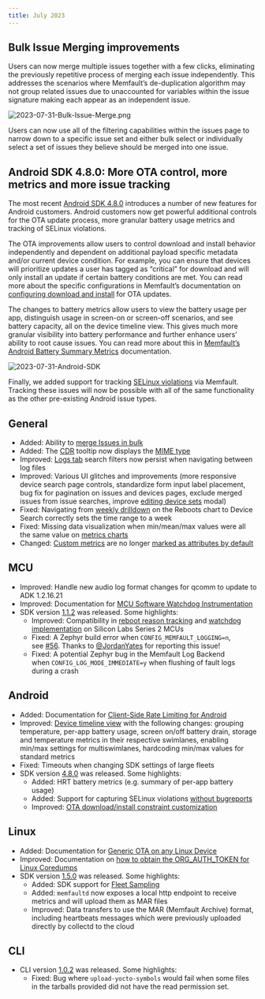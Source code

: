 ```yaml
---
title: July 2023
---
```


## **Bulk Issue Merging improvements**

Users can now merge multiple issues together with a few clicks, eliminating the
previously repetitive process of merging each issue independently. This
addresses the scenarios where Memfault’s de-duplication algorithm may not group
related issues due to unaccounted for variables within the issue signature
making each appear as an independent issue.

![2023-07-31-Bulk-Issue-Merge.png](/img/blog/2023-07-31-Bulk-Issue-Merge.png)

Users can now use all of the filtering capabilities within the issues page to
narrow down to a specific issue set and either bulk select or individually
select a set of issues they believe should be merged into one issue.

## Android SDK **4.8.0: More OTA control, more metrics and more issue tracking**

The most recent
[Android SDK 4.8.0](https://github.com/memfault/bort/blob/master/CHANGELOG.md#v480---july-17-2023)
introduces a number of new features for Android customers. Android customers now
get powerful additional controls for the OTA update process, more granular
battery usage metrics and tracking of SELinux violations.

The OTA improvements allow users to control download and install behavior
independently and dependent on additional payload specific metadata and/or
current device condition. For example, you can ensure that devices will
prioritize updates a user has tagged as “critical” for download and will only
install an update if certain battery conditions are met. You can read more about
the specific configurations in Memfault’s documentation on
[configuring download and install](/docs/android/android-ota-update-client#configuring-background-download-and-install-behavior)
for OTA updates.

The changes to battery metrics allow users to view the battery usage per app,
distinguish usage in screen-on or screen-off scenarios, and see battery
capacity, all on the device timeline view. This gives much more granular
visibility into battery performance and further enhance users’ ability to root
cause issues. You can read more about this in
[Memfault’s Android Battery Summary Metrics](/docs/android/android-builtin-metrics#battery-summary-metrics)
documentation.

![2023-07-31-Android-SDK](/img/blog/2023-07-31-Android-SDK.png)

Finally, we added support for tracking
[SELinux violations](https://source.android.com/docs/security/features/selinux)
via Memfault. Tracking these issues will now be possible with all of the same
functionality as the other pre-existing Android issue types.

<!-- truncate -->

## General

- Added: Ability to [merge Issues in bulk](/docs/platform/issue-management/)
- Added: The [CDR](/docs/platform/inspecting-a-device/#custom-data-recordings)
  tooltip now displays the
  [MIME type](/docs/platform/inspecting-a-device/#cdr-mime-types)
- Improved: [Logs tab](/docs/platform/trace-details/#logs) search filters now
  persist when navigating between log files
- Improved: Various UI glitches and improvements (more responsive device search
  page controls, standardize form input label placement, bug fix for pagination
  on issues and devices pages, exclude merged issues from issue searches,
  improve
  [editing device sets](/docs/platform/projects-and-fleets/#editingdeleting-a-device-set)
  modal)
- Fixed: Navigating from [weekly drilldown](/docs/platform/charts#drilldown) on
  the Reboots chart to Device Search correctly sets the time range to a week
- Fixed: Missing data visualization when min/mean/max values were all the same
  value on [metrics charts](/docs/platform/charts#metric-charts)
- Changed: [Custom metrics](/docs/platform/metrics/) are no longer
  [marked as attributes by default](/docs/platform/metrics/#defining-an-attribute)

## MCU

- Improved: Handle new audio log format changes for qcomm to update to ADK
  1.2.16.21
- Improved: Documentation for
  [MCU Software Watchdog Instrumentation](/docs/mcu/watchdogs/#software-watchdog)
- SDK version
  [1.1.2](https://github.com/memfault/memfault-firmware-sdk/blob/master/CHANGES.md#changes-between-memfault-sdk-111-and-112---july-11-2023)
  was released. Some highlights:
  - Improved: Compatibility
    in [reboot reason tracking](https://github.com/memfault/memfault-firmware-sdk/blob/master/ports/emlib/rmu_reboot_tracking.c) and [watchdog implementation](https://github.com/memfault/memfault-firmware-sdk/blob/master/ports/emlib/wdog_software_watchdog.c) on
    Silicon Labs Series 2 MCUs
  - Fixed: A Zephyr build error when `CONFIG_MEMFAULT_LOGGING=n`,
    see [#56](https://github.com/memfault/memfault-firmware-sdk/issues/56).
    Thanks to [@JordanYates](https://github.com/jordanyates) for reporting this
    issue!
  - Fixed: A potential Zephyr bug in the Memfault Log Backend
    when `CONFIG_LOG_MODE_IMMEDIATE=y` when flushing of fault logs during a
    crash

## Android

- Added: Documentation for
  [Client-Side Rate Limiting for Android](/docs/android/android-rate-limiting/)
- Improved: [Device timeline view](/docs/android/android-builtin-metrics) with
  the following changes: grouping temperature, per-app battery usage, screen
  on/off battery drain, storage and temperature metrics in their respective
  swimlanes, enabling min/max settings for multiswimlanes, hardcoding min/max
  values for standard metrics
- Fixed: Timeouts when changing SDK settings of large fleets
- SDK version
  [4.8.0](https://github.com/memfault/bort/blob/master/CHANGELOG.md#v480---july-17-2023)
  was released. Some highlights:
  - Added: HRT battery metrics (e.g. summary of per-app battery usage)
  - Added: Support for capturing SELinux violations
    [without bugreports](/docs/android/android-bort#collection-types---bug-reports-and-caliper)
  - Improved:
    [OTA download/install constraint customization](/docs/android/android-ota-update-client/#customizing-the-ota-update-client)

## Linux

- Added: Documentation for
  [Generic OTA on any Linux Device](/docs/linux/generic-ota)
- Improved: Documentation on
  [how to obtain the ORG_AUTH_TOKEN for Linux Coredumps](/docs/linux/coredumps/#upload-debugging-symbols)
- SDK version
  [1.5.0](https://github.com/memfault/memfault-linux-sdk/blob/kirkstone/CHANGELOG.md#150---2023-07-18)
  was released. Some highlights:
  - Added: SDK support for [Fleet Sampling](/docs/platform/fleet-sampling/)
  - Added: `memfaultd` now exposes a local http endpoint to receive metrics and
    will upload them as MAR files
  - Improved: Data transfers to use the MAR (Memfault Archive) format, including
    heartbeats messages which were previously uploaded directly by collectd to
    the cloud

## CLI

- CLI version [1.0.2](https://pypi.org/project/memfault-cli/1.0.2/) was
  released. Some highlights:
  - Fixed: Bug where `upload-yocto-symbols` would fail when some files in the
    tarballs provided did not have the read permission set.
